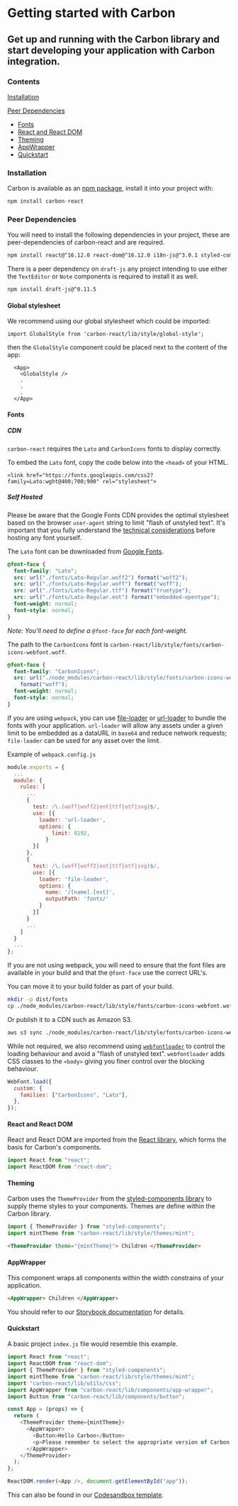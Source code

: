 <Meta title="Documentation/Getting Started" />

# Getting started with Carbon

## Get up and running with the Carbon library and start developing your application with Carbon integration.

### Contents

[Installation](#installation)

[Peer Dependencies](#peer-dependencies)

- [Fonts](#fonts)
- [React and React DOM](#react-and-react-dom)
- [Theming](#theming)
- [AppWrapper](#appwrapper)
- [Quickstart](#quickstart)

### Installation

Carbon is available as an [npm package](https://www.npmjs.com/package/carbon-react), install it into your project with:

```js
npm install carbon-react
```

### Peer Dependencies

You will need to install the following dependencies in your project, these are peer-dependencies of carbon-react and are required.

```sh
npm install react@^16.12.0 react-dom@^16.12.0 i18n-js@^3.0.1 styled-components@^4.4.1
```

There is a peer dependency on `draft-js` any project intending to use either the `TextEditor` or `Note` components is required to install it as well.

```sh
npm install draft-js@^0.11.5
```

#### Global stylesheet

We recommend using our global stylesheet which could be imported:

```
import GlobalStyle from 'carbon-react/lib/style/global-style';
```

then the `GlobalStyle` component could be placed next to the content of the app:

```
  <App>
    <GlobalStyle />
    .
    .
    .
  </App>
```

#### Fonts

##### CDN

`carbon-react` requires the `Lato` and `CarbonIcons` fonts to display correctly.

To embed the `Lato` font, copy the code below into the `<head>` of your HTML.

```
<link href="https://fonts.googleapis.com/css2?family=Lato:wght@400;700;900" rel="stylesheet">
```

##### Self Hosted

Please be aware that the Google Fonts CDN provides the optimal stylesheet based on the browser `user-agent` string to limit "flash of unstyled text". It's important that you fully understand the [technical considerations](https://developers.google.com/fonts/docs/technical_considerations) before hosting any font yourself.

The `Lato` font can be downloaded from [Google Fonts](https://fonts.google.com/specimen/Lato).

```css
@font-face {
  font-family: "Lato";
  src: url("./fonts/Lato-Regular.woff2") format("woff2");
  src: url("./fonts/Lato-Regular.woff") format("woff");
  src: url("./fonts/Lato-Regular.ttf") format("truetype");
  src: url("./fonts/Lato-Regular.eot") format("embedded-opentype");
  font-weight: normal;
  font-style: normal;
}
```

_Note: You'll need to define a `@font-face` for each font-weight._

The path to the `CarbonIcons` font is `carbon-react/lib/style/fonts/carbon-icons-webfont.woff`.

```css
@font-face {
  font-family: "CarbonIcons";
  src: url("./node_modules/carbon-react/lib/style/fonts/carbon-icons-webfont.woff")
    format("woff");
  font-weight: normal;
  font-style: normal;
}
```

If you are using `webpack`, you can use [file-loader](https://webpack.js.org/loaders/file-loader/) or [url-loader](https://webpack.js.org/loaders/url-loader/) to bundle the fonts with your application.
`url-loader` will allow any assets under a given limit to be embedded as a dataURL in `base64` and reduce network requests; `file-loader` can be used for any asset over the limit.

Example of `webpack.config.js`

```js
module.exports = {
  ...
  module: {
    rules: [
      ...
      {
        test: /\.(woff|woff2|eot|ttf|otf|svg)$/,
        use: [{
          loader: 'url-loader',
          options: {
              limit: 8192,
            }
        }]
      },
      {
        test: /\.(woff|woff2|eot|ttf|otf|svg)$/,
        use: [{
          loader: 'file-loader',
          options: {
            name: '/[name].[ext]',
            outputPath: 'fonts/'
          }
        }]
      }
      ...
    ]
  }
  ...
};
```

If you are not using webpack, you will need to ensure that the font files are available in your build and that the `@font-face` use the correct URL's.

You can move it to your build folder as part of your build.

```sh
mkdir -p dist/fonts
cp ./node_modules/carbon-react/lib/style/fonts/carbon-icons-webfont.woff ./dist/fonts/
```

Or publish it to a CDN such as Amazon S3.

```sh
aws s3 sync ./node_modules/carbon-react/lib/style/fonts/carbon-icons-webfont.woff s3://example.com/fonts/
```

While not required, we also recommend using [`webfontloader`](https://github.com/typekit/webfontloader#custom) to control the loading behaviour and avoid a "flash of unstyled text". `webfontloader` adds CSS classes to the `<body>` giving you finer control over the blocking behaviour.

```js
WebFont.load({
  custom: {
    families: ["CarbonIcons", "Lato"],
  },
});
```

#### React and React DOM

React and React DOM are imported from the [React library](https://reactjs.org/), which forms the basis for Carbon's components.

```js
import React from "react";
import ReactDOM from "react-dom";
```

#### Theming

Carbon uses the `ThemeProvider` from the [styled-components library](https://styled-components.com/docs/advanced#theming) to supply theme styles to your components. Themes are define within the Carbon library.

```js
import { ThemeProvider } from "styled-components";
import mintTheme from "carbon-react/lib/style/themes/mint";
```

```html
<ThemeProvider theme="{mintTheme}"> Children </ThemeProvider>
```

#### AppWrapper

This component wraps all components within the width constrains of your application.

```html
<AppWrapper> Children </AppWrapper>
```

You should refer to our [Storybook documentation](https://carbon.sage.com/?path=/docs/app-wrapper--default) for details.

#### Quickstart

A basic project `index.js` file would resemble this example.

```js
import React from "react";
import ReactDOM from "react-dom";
import { ThemeProvider } from "styled-components";
import mintTheme from "carbon-react/lib/style/themes/mint";
import "carbon-react/lib/utils/css";
import AppWrapper from "carbon-react/lib/components/app-wrapper";
import Button from "carbon-react/lib/components/button";

const App = (props) => {
  return (
    <ThemeProvider theme={mintTheme}>
      <AppWrapper>
        <Button>Hello Carbon</Button>
        <p>Please remember to select the appropriate version of Carbon.</p>
      </AppWrapper>
    </ThemeProvider>
  );
};

ReactDOM.render(<App />, document.getElementById("app"));
```

This can also be found in our [Codesandbox template](https://codesandbox.io/s/carbon-quickstart-xi5jc).
